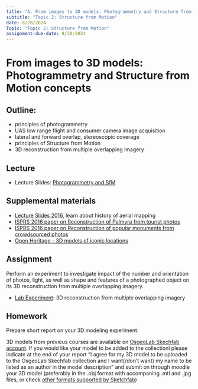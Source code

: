 ```yaml
---
title: "A. From images to 3D models: Photogrammetry and Structure from Motion concepts"
subtitle: "Topic 2: Structure from Motion"
date: 8/28/2024
Topic: "Topic 2: Structure from Motion"
assignment-due-date: 9/30/2024
---
```


# From images to 3D models: Photogrammetry and Structure from Motion concepts

## Outline:

* principles of photogrammetry
* UAS low range flight and consumer camera image acquisition
* lateral and forward overlap, stereoscopic coverage
* principles of Structure from Motion
* 3D reconstruction from multiple overlapping imagery

## Lecture

* Lecture Slides: [Photogrammetry and SfM](https://ncsu-geoforall-lab.github.io/uav-lidar-analytics-course/lectures/HM_Photogrammetry_and_SfM.html)
<!-- * Lecture Slides: [Introduction to UAS](lectures/lecture_1a.qmd) -->

##  Supplemental materials

* [Lecture Slides 2016](https://ncsu-geoforall-lab.github.io/uav-lidar-analytics-course/lectures/02_Aerial_Photogrammetry_Concepts.html#/), learn about history of aerial mapping
* [ISPRS 2016 paper on Reconstruction of Palmyra from tourist photos](https://www.isprs-ann-photogramm-remote-sens-spatial-inf-sci.net/III-5/81/2016/)
* [ISPRS 2016 paper on Reconstruction of popular monuments from crowdsourced photos](https://www.isprs-ann-photogramm-remote-sens-spatial-inf-sci.net/III-3/51/2016/)
* [Open Heritage - 3D models of iconic locations](https://artsandculture.google.com/project/cyark)

## Assignment

Perform an experiment to investigate impact of the number and orientation of photos, light, as well as shape and features of a photographed object on its 3D reconstruction from multiple overlapping imagery.

* [Lab Experiment](https://ncsu-geoforall-lab.github.io/uav-lidar-analytics-course/assignments/lab_exp_3Dreconstr.html): 3D reconstruction from multiple overlapping imagery

## Homework

Prepare short report on your 3D modeling experiment.

3D models from previous courses are available on [OsgeoLab Skechfab account](https://sketchfab.com/osgeolab/collections/classroom-models). If you would like your model to be added to the collectionl please indicate at the end of your report
"I agree for my 3D model to be uploaded to the OsgeoLab Skechfab collection and I want(/don't want) my name to be listed as an author in the model description"
and submit on through moodle your 3D model (preferably in the .obj format with accompaning .mtl and .jpg files, or check [other formats supported by Sketchfab](https://help.sketchfab.com/hc/en-us/articles/202508396-3D-File-Formats?page=3#3d-formats)) 